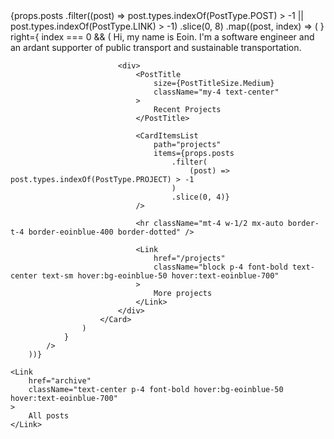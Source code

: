 
<main className="w-full flex flex-col divide-y-4 divide-eoinblue-400 divide-dotted">
    {props.posts
        .filter((post) => post.types.indexOf(PostType.POST) > -1 || post.types.indexOf(PostType.LINK) > -1)
        .slice(0, 8)
        .map((post, index) => (
            <SplitView
                key={index}
                wrapReversed
                left={<FullPostCard key={index} {...post} linkSlug={post.slug} />}
                right={
                    index === 0 && (
                        <Card className="flex flex-col gap-4 divide-y-4 divide-eoinblue-400 divide-dotted">
                            <MarkdownContent className="text-lg ">
                                Hi, my name is Eoin. I'm a software engineer and an ardant
                                supporter of public transport and sustainable
                                transportation.
                            </MarkdownContent>

                            <div>
                                <PostTitle
                                    size={PostTitleSize.Medium}
                                    className="my-4 text-center"
                                >
                                    Recent Projects
                                </PostTitle>

                                <CardItemsList
                                    path="projects"
                                    items={props.posts
                                        .filter(
                                            (post) => post.types.indexOf(PostType.PROJECT) > -1
                                        )
                                        .slice(0, 4)}
                                />

                                <hr className="mt-4 w-1/2 mx-auto border-t-4 border-eoinblue-400 border-dotted" />

                                <Link
                                    href="/projects"
                                    className="block p-4 font-bold text-center text-sm hover:bg-eoinblue-50 hover:text-eoinblue-700"
                                >
                                    More projects
                                </Link>
                            </div>
                        </Card>
                    )
                }
            />
        ))}

    <Link
        href="archive"
        className="text-center p-4 font-bold hover:bg-eoinblue-50 hover:text-eoinblue-700"
    >
        All posts
    </Link>
</main>